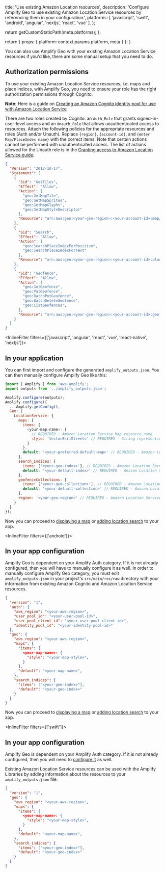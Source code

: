 
  title: 'Use existing Amazon Location resources',
  description: 'Configure Amplify Geo to use existing Amazon Location Service resources by referencing them in your configuration.',
  platforms: [
    'javascript',
    'swift',
    'android',
    'angular',
    'nextjs',
    'react',
    'vue'
  ],
};

  return getCustomStaticPath(meta.platforms);
};

  return {
    props: {
      platform: context.params.platform,
      meta
    }
  };
}

You can also use Amplify Geo with your existing Amazon Location Service resources if you'd like, there are some manual setup that you need to do.

## Authorization permissions

To use your existing Amazon Location Service resources, i.e. maps and place indices, with Amplify Geo, you need to ensure your role has the right authorization permissions through Cognito.

**Note:** Here is a guide on [Creating an Amazon Cognito identity pool for use with Amazon Location Service](https://docs.aws.amazon.com/location/latest/developerguide/authenticating-using-cognito.html)

There are two roles created by Cognito: an `Auth_Role` that grants signed-in-user-level access and an `Unauth_Role` that allows unauthenticated access to resources. Attach the following policies for the appropriate resources and roles (Auth and/or Unauth). Replace `{region}`, `{account-id}`, and `{enter Map/PlaceIndex name}` with the correct items. Note that certain actions cannot be performed with unauthenticated access. The list of actions allowed for the Unauth role is in the [Granting access to Amazon Location Service guide](https://docs.aws.amazon.com/location/latest/developerguide/how-to-access.html).

```json
{
  "Version": "2012-10-17",
  "Statement": [
    {
      "Sid": "GetTiles",
      "Effect": "Allow",
      "Action": [
        "geo:GetMapTile",
        "geo:GetMapSprites",
        "geo:GetMapGlyphs",
        "geo:GetMapStyleDescriptor"
      ],
      "Resource": "arn:aws:geo:<your-geo-region>:<your-account-id>:map/<your-map-name>"
    },
    {
      "Sid": "Search",
      "Effect": "Allow",
      "Action": [
        "geo:SearchPlaceIndexForPosition",
        "geo:SearchPlaceIndexForText"
      ],
      "Resource": "arn:aws:geo:<your-geo-region>:<your-account-id>:place-index/<your-index-name>"
    },
    {
      "Sid": "Geofence",
      "Effect": "Allow",
      "Action": [
        "geo:GetGeofence",
        "geo:PutGeofence",
        "geo:BatchPutGeofence",
        "geo:BatchDeleteGeofence",
        "geo:ListGeofences",
      ],
      "Resource": "arn:aws:geo:<your-geo-region>:<your-account-id>:geofence-collection/<your-collection-name>"
    }
  ]
}
```

<InlineFilter filters={['javascript', 'angular', 'react', 'vue', 'react-native', 'nextjs']}>
## In your application

You can first import and configure the generated `amplify_outputs.json`. You can then manually configure Amplify Geo like this:

```js
import { Amplify } from 'aws-amplify';
import outputs from '../amplify_outputs.json';

Amplify.configure(outputs);
Amplify.configure({
  ...Amplify.getConfig(),
  Geo: {
    LocationService: {
      maps: {
        items: {
          <your-map-name>: {
            // REQUIRED - Amazon Location Service Map resource name
            style: 'VectorEsriStreets' // REQUIRED - String representing the style of map resource
          }
        },
        default: '<your-preferred-default-map>' // REQUIRED - Amazon Location Service Map resource name to set as default
      },
      search_indices: {
        items: ['<your-geo-index>'], // REQUIRED - Amazon Location Service Place Index name
        default: '<your-default-index>' // REQUIRED - Amazon Location Service Place Index name to set as default
      },
      geofenceCollections: {
        items: ['<your-geo-collection>'], // REQUIRED - Amazon Location Service Geofence Collection name
        default: '<your-default-collection>' // REQUIRED - Amazon Location Service Geofence Collection name to set as default
      },
      region: '<your-geo-region>' // REQUIRED - Amazon Location Service Region
    }
  }
});
```

Now you can proceed to [displaying a map](/[platform]/build-a-backend/add-aws-services/geo/maps/) or [adding location search](/[platform]/build-a-backend/add-aws-services/geo/location-search/) to your app.
</InlineFilter>


<InlineFilter filters={['android']}>
## In your app configuration

Amplify Geo is dependent on your Amplify Auth category. If it is not already configured, then you will have to manually configure it as well. In order to manually configure Amplify Geo category, you must edit `amplify_outputs.json` in your project's `src/main/res/raw` directory with your information from existing Amazon Cognito and Amazon Location Service resources.

```json
{
  "version": "1",
  "auth": {
    "aws_region": "<your-aws-region>",
    "user_pool_id": "<your-user-pool-id>",
    "user_pool_client_id": "<your-user-pool-client-id>",
    "identity_pool_id": "<your-identity-pool-id>"
  },
  "geo": {
    "aws_region": "<your-aws-region>",
    "maps": {
      "items": {
        <your-map-name>: {
          "style": "<your-map-style>",
        }
      },
      "default": "<your-map-name>",
    },
    "search_indices": {
      "items": ["<your-geo-index>"],
      "default": "<your-geo-index>"
    }
  }
}
```

Now you can proceed to [displaying a map](/[platform]/build-a-backend/add-aws-services/geo/maps/) or [adding location search](/[platform]/build-a-backend/add-aws-services/geo/location-search/) to your app.
</InlineFilter>


<InlineFilter filters={['swift']}>
## In your app configuration

Amplify Geo is dependent on your Amplify Auth category. If it is not already configured, then you will need to [configure it](/[platform]/build-a-backend/auth/set-up-auth/) as well.

Existing Amazon Location Service resources can be used with the Amplify Libraries by adding information about the resources to your `amplify_outputs.json` file.

```json
{
  "version": "1",
  "geo": {
    "aws_region": "<your-aws-region>",
    "maps": {
      "items": {
        <your-map-name>: {
          "style": "<your-map-style>",
        }
      },
      "default": "<your-map-name>",
    },
    "search_indices": {
      "items": ["<your-geo-index>"],
      "default": "<your-geo-index>"
    }
  }
}
```
</InlineFilter>
